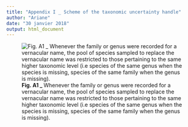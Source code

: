 ```yaml
---
title: "Appendix I _ Scheme of the taxonomic uncertainty handle"
author: "Ariane"
date: "30 janvier 2018"
output: html_document
---
```


![**Fig. A1 _ ** Whenever the family or genus were recorded for a vernacular name, the pool of species sampled to replace the vernacular name was restricted to those pertaining to the same higher taxonomic level (i.e species of the same genus when the species is missing, species of the same family when the genus is missing).](BayesianSheme.png)